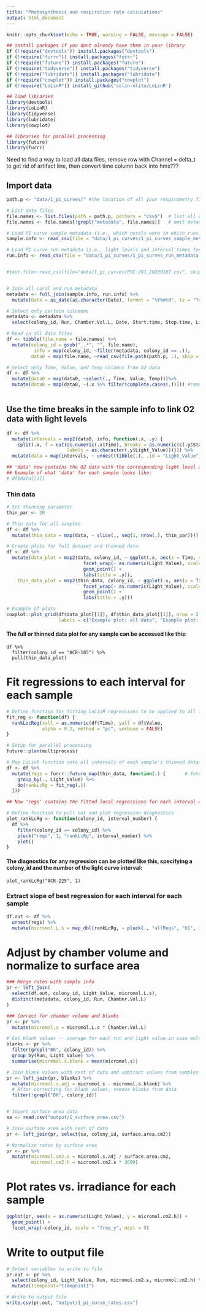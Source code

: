 ```yaml
---
title: "Photosynthesis and respiration rate calculations"
output: html_document
---
```


```r
knitr::opts_chunk$set(echo = TRUE, warning = FALSE, message = FALSE)

## install packages if you dont already have them in your library
if (!require("devtools")) install.packages("devtools")
if (!require("furrr")) install.packages("furrr")
if (!require("future")) install.packages("future")
if (!require("tidyverse")) install.packages("tidyverse")
if (!require("lubridate")) install.packages("lubridate")
if (!require("cowplot")) install.packages("cowplot")
if (!require("LoLinR")) install_github('colin-olito/LoLinR') 

## load libraries
library(devtools)
library(LoLinR)
library(tidyverse)
library(lubridate)
library(cowplot)

## libraries for parallel processing
library(future)
library(furrr)
```


Need to find a way to load all data files, remove row with Channel = delta_t to get rid of artifact line, then convert time column back into hms???



## Import data
```r
path.p <- "data/1_pi_curves/" #the location of all your respirometry files 

# List data files
file.names <- list.files(path = path.p, pattern = "csv$")  # list all csv file names in the folder
file.names <- file.names[!grepl("metadata", file.names)]   # omit metadata from files to be read in as data

# Load PI curve sample metadata (i.e., which corals were in which runs)
sample.info <- read_csv(file = "data/1_pi_curves/1_pi_curves_sample_metadata.csv")

# Load PI curve run metadata (i.e., light levels and interval times for each run)
run.info <- read_csv(file = "data/1_pi_curves/1_pi_curves_run_metadata.csv")


#test.file<-read_csv(file="data/1_pi_curves/POC-391_20200107.csv", skip=1, col_types = cols(.default = "d", Time = "t")) #do this to correct time format issue


# Join all coral and run metadata
metadata <- full_join(sample.info, run.info) %>%
  mutate(Date = as_date(as.character(Date), format = "%Y%m%d", tz = "Tahiti"))

# Select only certain columnns
metadata <- metadata %>%
  select(colony_id, Run, Chamber.Vol.L, Date, Start.time, Stop.time, Light_Value)

# Read in all data files 
df <- tibble(file.name = file.names) %>%
  mutate(colony_id = gsub("_.*", "", file.name),                              # Get colony_id from filename
          info = map(colony_id, ~filter(metadata, colony_id == .)),           # Get associated sample info
         data0 = map(file.name, ~read_csv(file.path(path.p, .), skip = 1, col_types = cols(.default = "d", Time = "t"))))   # Get associated O2 data

# Select only Time, Value, and Temp columns from O2 data
df <- df %>%
  mutate(data0 = map(data0, ~select(., Time, Value, Temp)))%>%
  mutate(data0 = map(data0, ~(.x %>% filter(complete.cases(.))))) #remove NAs to get rid of artifact line in our data
 
```

## Use the time breaks in the sample info to link O2 data with light levels


```r
df <- df %>%
  mutate(intervals = map2(data0, info, function(.x, .y) {
    split(.x, f = cut(as.numeric(.x$Time), breaks = as.numeric(c(.y$Start.time, last(.y$Stop.time))),
                      labels = as.character(.y$Light_Value)))})) %>%
  mutate(data = map(intervals, ~ unnest(tibble(.), .id = "Light_Value")))

## 'data' now contains the O2 data with the corresponding light level as another column
## Example of what 'data' for each sample looks like:
# df$data[[1]]
```

### Thin data
```r
# Set thinning parameter
thin_par <- 20

# Thin data for all samples
df <- df %>%
  mutate(thin_data = map(data, ~ slice(., seq(1, nrow(.), thin_par))))

# Create plots for full dataset and thinned data
df <- df %>%
  mutate(data_plot = map2(data, colony_id, ~ ggplot(.x, aes(x = Time, y = Value)) + 
                            facet_wrap(~ as.numeric(Light_Value), scales = "free") +
                            geom_point() +
                            labs(title = .y)),
    thin_data_plot = map2(thin_data, colony_id, ~ ggplot(.x, aes(x = Time, y = Value)) + 
                            facet_wrap(~ as.numeric(Light_Value), scales = "free") +
                            geom_point() +
                            labs(title = .y)))

# Example of plots
cowplot::plot_grid(df$data_plot[[1]], df$thin_data_plot[[1]], nrow = 2,
                   labels = c("Example plot: all data", "Example plot: thinned data"))
```

#### The full or thinned data plot for any sample can be accessed like this:
```
df %>%
  filter(colony_id == "ACR-185") %>%
  pull(thin_data_plot)
```

# Fit regressions to each interval for each sample
```r
# Define function for fitting LoLinR regressions to be applied to all intervals for all samples
fit_reg <- function(df) {
  rankLocReg(xall = as.numeric(df$Time), yall = df$Value, 
             alpha = 0.2, method = "pc", verbose = FALSE)
}

# Setup for parallel processing
future::plan(multiprocess)

# Map LoLinR function onto all intervals of each sample's thinned dataset
df <- df %>%
  mutate(regs = furrr::future_map(thin_data, function(.) {       # future_map executes function in parallel
    group_by(., Light_Value) %>%
    do(rankLcRg = fit_reg(.))
  }))

## Now 'regs' contains the fitted local regressions for each interval of each sample's thinned dataset

# Define function to pull out and plot regression diagnostics
plot_rankLcRg <- function(colony_id, interval_number) {
  df %>%
    filter(colony_id == colony_id) %>%
    pluck("regs", 1, "rankLcRg", interval_number) %>%
    plot()
}
```

#### The diagnostics for any regression can be plotted like this, specifying a colony_id and the number of the light curve interval:
```
plot_rankLcRg("ACR-225", 1)
```

### Extract slope of best regression for each interval for each sample
```r
df.out <- df %>% 
  unnest(regs) %>%
  mutate(micromol.L.s = map_dbl(rankLcRg, ~ pluck(., "allRegs", "b1", 1)))
```

# Adjust by chamber volume and normalize to surface area
```r
### Merge rates with sample info
pr <- left_join(
  select(df.out, colony_id, Light_Value, micromol.L.s),
  distinct(metadata, colony_id, Run, Chamber.Vol.L)
)

### Correct for chamber volume and blanks
pr <- pr %>%
  mutate(micromol.s = micromol.L.s * Chamber.Vol.L)

# Get blank values -- average for each run and light value in case multiple blanks
blanks <- pr %>%
  filter(grepl("BK", colony_id)) %>%
  group_by(Run, Light_Value) %>%
  summarise(micromol.s.blank = mean(micromol.s))

# Join blank values with rest of data and subtract values from samples for same run and light value
pr <- left_join(pr, blanks) %>%
  mutate(micromol.s.adj = micromol.s - micromol.s.blank) %>%
  # After correcting for blank values, remove blanks from data
  filter(!grepl("BK", colony_id))


# Import surface area data
sa <- read.csv("output/1_surface_area.csv")

# Join surface area with rest of data
pr <- left_join(pr, select(sa, colony_id, surface.area.cm2))

# Normalize rates by surface area
pr <- pr %>%
  mutate(micromol.cm2.s = micromol.s.adj / surface.area.cm2,
         micromol.cm2.h = micromol.cm2.s * 3600)
```

# Plot rates vs. irradiance for each sample
```r
ggplot(pr, aes(x = as.numeric(Light_Value), y = micromol.cm2.h)) +
  geom_point() +
  facet_wrap(~colony_id, scale = "free_y", ncol = 9)
```

# Write to output file
```r
# Select variables to write to file
pr.out <- pr %>% 
  select(colony_id, Light_Value, Run, micromol.cm2.s, micromol.cm2.h) %>%
  mutate(timepoint="timepoint1")

# Write to output file
write.csv(pr.out, "output/1_pi_curve_rates.csv")
```

